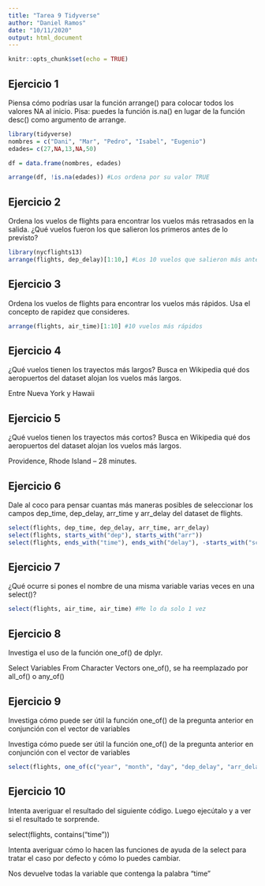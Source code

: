 ```yaml
---
title: "Tarea 9 Tidyverse"
author: "Daniel Ramos"
date: "10/11/2020"
output: html_document
---
```


```r
knitr::opts_chunk$set(echo = TRUE)
```

## Ejercicio 1

Piensa cómo podrías usar la función arrange() para colocar todos los valores NA al inicio. Pisa: puedes la función is.na() en lugar de la función desc() como argumento de arrange.

```r
library(tidyverse)
nombres = c("Dani", "Mar", "Pedro", "Isabel", "Eugenio")
edades= c(27,NA,13,NA,50)

df = data.frame(nombres, edades)

arrange(df, !is.na(edades)) #Los ordena por su valor TRUE
```

## Ejercicio 2

Ordena los vuelos de flights para encontrar los vuelos más retrasados en la salida. ¿Qué vuelos fueron los que salieron los primeros antes de lo previsto?

```r
library(nycflights13)
arrange(flights, dep_delay)[1:10,] #Los 10 vuelos que salieron más antes de lo previsto
```

## Ejercicio 3

Ordena los vuelos de flights para encontrar los vuelos más rápidos. Usa el concepto de rapidez que consideres. 

```r
arrange(flights, air_time)[1:10] #10 vuelos más rápidos
```

## Ejercicio 4

¿Qué vuelos tienen los trayectos más largos? Busca en Wikipedia qué dos aeropuertos del dataset alojan los vuelos más largos.

Entre Nueva York y Hawaii

## Ejercicio 5

¿Qué vuelos tienen los trayectos más cortos? Busca en Wikipedia qué dos aeropuertos del dataset alojan los vuelos más largos.

Providence, Rhode Island – 28 minutes.

## Ejercicio 6

Dale al coco para pensar cuantas más maneras posibles de seleccionar los campos dep_time, dep_delay, arr_time y arr_delay del dataset de flights. 

```r
select(flights, dep_time, dep_delay, arr_time, arr_delay)
select(flights, starts_with("dep"), starts_with("arr"))
select(flights, ends_with("time"), ends_with("delay"), -starts_with("sched"), -starts_with("air"))
```

## Ejercicio 7

¿Qué ocurre si pones el nombre de una misma variable varias veces en una select()?

```r
select(flights, air_time, air_time) #Me lo da solo 1 vez
```

## Ejercicio 8

Investiga el uso de la función one_of() de dplyr.

Select Variables From Character Vectors
one_of(), se ha reemplazado por all_of() o any_of()

## Ejercicio 9

Investiga cómo puede ser útil la función one_of() de la pregunta anterior en conjunción con el vector de variables 

Investiga cómo puede ser útil la función one_of() de la pregunta anterior en conjunción con el vector de variables 

```r
select(flights, one_of(c("year", "month", "day", "dep_delay", "arr_delay")))
```

## Ejercicio 10

Intenta averiguar el resultado del siguiente código. Luego ejecútalo y a ver si el resultado te sorprende.

select(flights, contains("time"))

Intenta averiguar cómo lo hacen las funciones de ayuda de la select para tratar el caso por defecto y cómo lo puedes cambiar.

Nos devuelve todas la variable que contenga la palabra "time"
